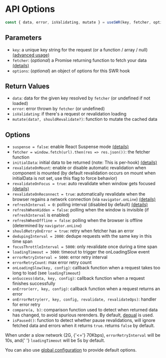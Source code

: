 
# API Options

```js
const { data, error, isValidating, mutate } = useSWR(key, fetcher, options)
```

## Parameters

- `key`: a unique key string for the request (or a function / array / null) [(advanced usage)](/docs/conditional-fetching)  
- `fetcher`: (_optional_) a Promise returning function to fetch your data [(details)](/docs/data-fetching) 
- `options`: (_optional_) an object of options for this SWR hook

## Return Values
- `data`: data for the given key resolved by `fetcher` (or undefined if not loaded)  
- `error`: error thrown by `fetcher` (or undefined)  
- `isValidating`: if there's a request or revalidation loading  
- `mutate(data?, shouldRevalidate?)`: function to mutate the cached data

## Options

- `suspense = false`: enable React Suspense mode [(details)](/docs/suspense)
- `fetcher = window.fetch(url).then(res => res.json())`: the fetcher function
- `initialData`: initial data to be returned (note: This is per-hook) [(details)](/docs/with-nextjs)
- `revalidateOnMount`: enable or disable automatic revalidation when component is mounted (by default revalidation occurs on mount when initialData is not set, use this flag to force behavior)
- `revalidateOnFocus = true`: auto revalidate when window gets focused [(details)](/docs/revalidation)
- `revalidateOnReconnect = true`: automatically revalidate when the browser regains a network connection (via `navigator.onLine`) [(details)](/docs/revalidation)
- `refreshInterval = 0`: polling interval (disabled by default) [(details)](/docs/revalidation)
- `refreshWhenHidden = false`: polling when the window is invisible (if `refreshInterval` is enabled)
- `refreshWhenOffline = false`: polling when the browser is offline (determined by `navigator.onLine`)
- `shouldRetryOnError = true`: retry when fetcher has an error
- `dedupingInterval = 2000`: dedupe requests with the same key in this time span
- `focusThrottleInterval = 5000`: only revalidate once during a time span
- `loadingTimeout = 3000`: timeout to trigger the onLoadingSlow event
- `errorRetryInterval = 5000`: error retry interval
- `errorRetryCount`: max error retry count
- `onLoadingSlow(key, config)`: callback function when a request takes too long to load (see `loadingTimeout`)
- `onSuccess(data, key, config)`: callback function when a request finishes successfully
- `onError(err, key, config)`: callback function when a request returns an error
- `onErrorRetry(err, key, config, revalidate, revalidateOps)`: handler for error retry
- `compare(a, b)`: comparison function used to detect when returned data has changed, to avoid spurious rerenders. By default, [dequal](https://github.com/lukeed/dequal) is used.
- `isPaused()`: function to detect whether pause revalidations, will ignore fetched data and errors when it returns `true`. returns `false` by default.

<Callout emoji="💡">
  When under a slow network (2G, {'<='} 70Kbps), <code>errorRetryInterval</code> will be 10s, and{' '}
  <code>loadingTimeout</code> will be 5s by default.
</Callout>

You can also use [global configuration](/docs/global-configuration) to provide default options.

